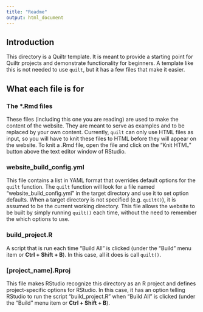```yaml
---
title: "Readme"
output: html_document
---
```


## Introduction

This directory is a Quiltr template. 
It is meant to provide a starting point for Quiltr projects and demonstrate functionality for beginners.
A template like this is not needed to use `quilt`, but it has a few files that make it easier. 

## What each file is for

### The *.Rmd files 

These files (including this one you are reading) are used to make the content of the website.
They are meant to serve as examples and to be replaced by your own content.
Currently, `quilt` can only use HTML files as input, so you will have to knit these files to HTML before they will appear on the website. 
To knit a .Rmd file, open the file and click on the "Knit HTML" button above the text editor window of RStudio.

### website_build_config.yml

This file contains a list in YAML format that overrides default options for the `quilt` function.
The `quilt` function will look for a file named "website_build_config.yml" in the target directory and use it to set option defaults.
When a target directory is not specified (e.g. `quilt()`), it is assumed to be the current working directory.
This file allows the website to be built by simply running `quilt()` each time, without the need to remember the which options to use. 

### build_project.R

A script that is run each time "Build All" is clicked (under the "Build" menu item or **Ctrl + Shift + B**).
In this case, all it does is call `quilt()`.

### [project_name].Rproj

This file makes RStudio recognize this directory as an R project and defines project-specific options for RStudio.
In this case, it has an option telling RStudio to run the script "build_project.R" when "Build All" is clicked (under the "Build" menu item or **Ctrl + Shift + B**).

